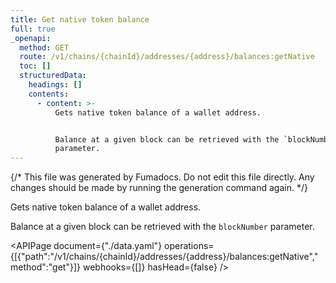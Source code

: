 ```yaml
---
title: Get native token balance
full: true
_openapi:
  method: GET
  route: /v1/chains/{chainId}/addresses/{address}/balances:getNative
  toc: []
  structuredData:
    headings: []
    contents:
      - content: >-
          Gets native token balance of a wallet address.


          Balance at a given block can be retrieved with the `blockNumber`
          parameter.
---
```


{/* This file was generated by Fumadocs. Do not edit this file directly. Any changes should be made by running the generation command again. */}

Gets native token balance of a wallet address.

Balance at a given block can be retrieved with the `blockNumber` parameter.

<APIPage document={"./data.yaml"} operations={[{"path":"/v1/chains/{chainId}/addresses/{address}/balances:getNative","method":"get"}]} webhooks={[]} hasHead={false} />